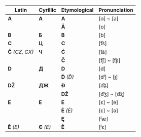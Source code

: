 | Latin | Cyrillic | Etymological | Pronunciation               |
|-------|----------|--------------|-----------------------------|
| **A**    | **А**    | **A**        | [ɑ] ~ [a]                |
|          |          | **Å**        | [ɒ]                      |
| **B**    | **Б**    | **B**        | [b]                      |
| **C**    | **Ц**    | **C**        | [t͡s]                     |
|**Č** _(CZ, CX)_|**Ч**| **Ć**       | [t͡ɕ]                     |
|                |     | **Č**       | [t͡ʃ] ~ [t͡ʂ]              |
| **D**    | **Д**    | **D**        | [d]                      |
|          |          | **D́** _(Ď)_  | [dʲ] ~ [ɟ]               |
| **DŽ**   | **ДЖ**   | **Đ**        | [d͡ʑ]                     |
|          |          | **DŽ**       | [d͡ʒ] ~ [d͡ʐ]              |
| **E**    | **Е**    | **E**        | [ɛ] ~ [e]                |
|          |          | **Ė** _(È)_  | [ɛ] ~ [ǝ]                |
|          |          | **Ę**        | [ʲæ]                     |
|**Ě** _(E)_|**Є** _(Е)_| **Ě**      | [ʲɛ]                     |